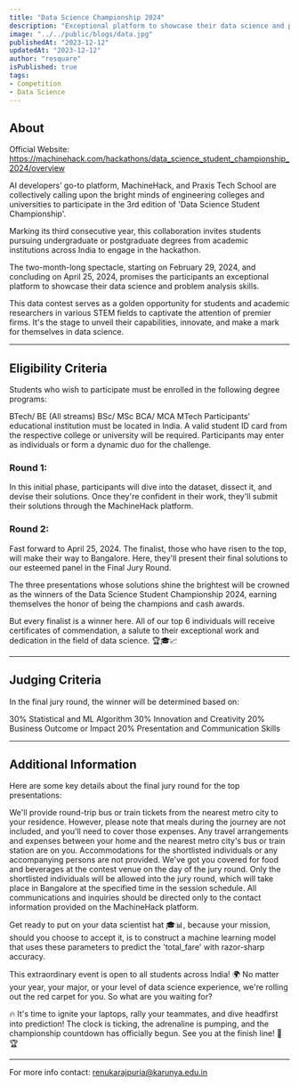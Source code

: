 ```yaml
---
title: "Data Science Championship 2024"
description: "Exceptional platform to showcase their data science and problem analysis skills"
image: "../../public/blogs/data.jpg"
publishedAt: "2023-12-12"
updatedAt: "2023-12-12"
author: "resquare"
isPublished: true
tags: 
- Competition
- Data Science
---
```


## About

Official Website: https://machinehack.com/hackathons/data_science_student_championship_2024/overview

AI developers’ go-to platform, MachineHack, and Praxis Tech School are collectively calling upon the bright minds of engineering colleges and universities to participate in the 3rd edition of 'Data Science Student Championship'.

Marking its third consecutive year, this collaboration invites students pursuing undergraduate or postgraduate degrees from academic institutions across India to engage in the hackathon.

The two-month-long spectacle, starting on February 29, 2024, and concluding on April 25, 2024, promises the participants an exceptional platform to showcase their data science and problem analysis skills.

This data contest serves as a golden opportunity for students and academic researchers in various STEM fields to captivate the attention of premier firms. It's the stage to unveil their capabilities, innovate, and make a mark for themselves in data science.
 
---

## Eligibility Criteria

Students who wish to participate must be enrolled in the following degree programs:

BTech/ BE (All streams)
BSc/ MSc
BCA/ MCA
MTech
Participants' educational institution must be located in India. A valid student ID card from the respective college or university will be required. Participants may enter as individuals or form a dynamic duo for the challenge.
 

### Round 1:

In this initial phase, participants will dive into the dataset, dissect it, and devise their solutions. Once they're confident in their work, they'll submit their solutions through the MachineHack platform.
 

### Round 2:

Fast forward to April 25, 2024. The finalist, those who have risen to the top, will make their way to Bangalore. Here, they'll present their final solutions to our esteemed panel in the Final Jury Round.

The three presentations whose solutions shine the brightest will be crowned as the winners of the Data Science Student Championship 2024, earning themselves the honor of being the champions and cash awards.

But every finalist is a winner here. All of our top 6 individuals will receive certificates of commendation, a salute to their exceptional work and dedication in the field of data science. 🏆🎓📈
 
---

## Judging Criteria

In the final jury round, the winner will be determined based on:

30% Statistical and ML Algorithm
30% Innovation and Creativity
20% Business Outcome or Impact
20% Presentation and Communication Skills

---
 
## Additional Information

Here are some key details about the final jury round for the top presentations:

We'll provide round-trip bus or train tickets from the nearest metro city to your residence. However, please note that meals during the journey are not included, and you'll need to cover those expenses.
Any travel arrangements and expenses between your home and the nearest metro city's bus or train station are on you.
Accommodations for the shortlisted individuals or any accompanying persons are not provided.
We've got you covered for food and beverages at the contest venue on the day of the jury round.
Only the shortlisted individuals will be allowed into the jury round, which will take place in Bangalore at the specified time in the session schedule.
All communications and inquiries should be directed only to the contact information provided on the MachineHack platform.
 
Get ready to put on your data scientist hat 🎓📊, because your mission, should you choose to accept it, is to construct a machine learning model that uses these parameters to predict the 'total_fare' with razor-sharp accuracy.
 

This extraordinary event is open to all students across India! 🌍 No matter your year, your major, or your level of data science experience, we're rolling out the red carpet for you. So what are you waiting for?
 

🔥 It's time to ignite your laptops, rally your teammates, and dive headfirst into prediction! The clock is ticking, the adrenaline is pumping, and the championship countdown has officially begun. See you at the finish line! 🚀🏆

---

For more info contact: renukarajpuria@karunya.edu.in
